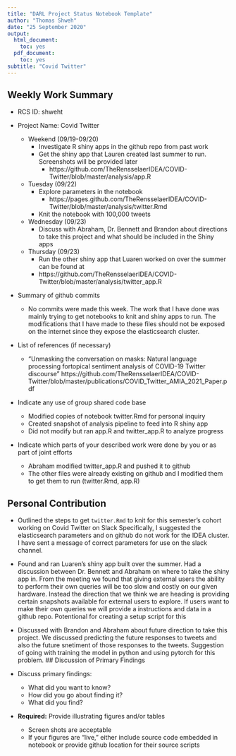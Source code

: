 ```yaml
---
title: "DARL Project Status Notebook Template"
author: "Thomas Shweh"
date: "25 September 2020"
output:
  html_document:
    toc: yes
  pdf_document:
    toc: yes
subtitle: "Covid Twitter"
---
```


## Weekly Work Summary	

* RCS ID: shweht
* Project Name: Covid Twitter

  * Weekend (09/19-09/20)
    * Investigate R shiny apps in the github repo from past work
    * Get the shiny app that Lauren created last summer to run. Screenshots will be provided later
        * https://github.com/TheRensselaerIDEA/COVID-Twitter/blob/master/analysis/app.R
  * Tuesday (09/22)
    * Explore parameters in the notebook
      * https://pages.github.com/TheRensselaerIDEA/COVID-Twitter/blob/master/analysis/twitter.Rmd
    * Knit the notebook with 100,000 tweets
  * Wednesday (09/23)
    * Discuss with Abraham, Dr. Bennett and Brandon about directions to take this project and what should be included in the Shiny apps
  * Thursday (09/23)
    * Run the other shiny app that Luaren worked on over the summer can be found at
    * https://github.com/TheRensselaerIDEA/COVID-Twitter/blob/master/analysis/twitter_app.R
      
    
* Summary of github commits 

    * No commits were made this week. The work that I have done was mainly trying to get notebooks to knit and shiny apps to run. 
      The modifications that I have made to these files should not be exposed on the internet since they expose the elasticsearch cluster.

* List of references (if necessary)

    * "Unmasking the conversation on masks: Natural language processing fortopical sentiment analysis of COVID-19 Twitter discourse"
      https://github.com/TheRensselaerIDEA/COVID-Twitter/blob/master/publications/COVID_Twitter_AMIA_2021_Paper.pdf
      
* Indicate any use of group shared code base

    * Modified copies of notebook twitter.Rmd for personal inquiry
    * Created snapshot of analysis pipeline to feed into R shiny app
    * Did not modify but ran app.R and twitter_app.R to analyze progress
    
* Indicate which parts of your described work were done by you or as part of joint efforts

    * Abraham modified twitter_app.R and pushed it to github
    * The other files were already existing on github and I modified them to get them to run (twitter.Rmd, app.R)

## Personal Contribution	

* Outlined the steps to get `twitter.Rmd` to knit for this semester's cohort working on Covid Twitter on Slack
  Specifically, I suggested the elasticsearch parameters and on github do not work for the IDEA cluster. I have sent a message of correct parameters for use on the slack channel.
* Found and ran Luaren's shiny app built over the summer. Had a discussion between Dr. Bennett and Abraham on where to take the shiny app in. From the meeting we found that giving external users the ability to perform their own queries will be too slow and costly on our given hardware. Instead the direction that we think we are heading is providing certain snapshots available for external users to explore. If users want to make their own queries we will provide a instructions and data in a github repo. Potentional for creating a setup script for this
* Discussed with Brandon and Abraham about future direction to take this project. We discussed predicting the future responses to tweets and also the future snetiment of those responses to the tweets. Suggestion of going with training the model in python and using pytorch for this problem.
## Discussion of Primary Findings 	

* Discuss primary findings: 

    * What did you want to know? 
    * How did you go about finding it? 
    * What did you find?
	
* **Required:** Provide illustrating figures and/or tables

    * Screen shots are acceptable 
    * If your figures are "live," either include source code embedded in notebook or provide github location for their source scripts


